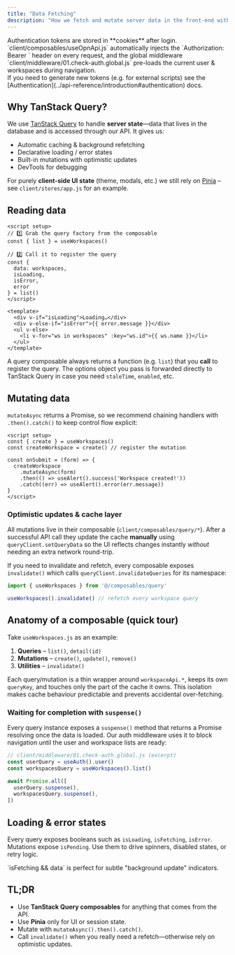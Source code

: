 ```yaml
---
title: "Data Fetching"
description: "How we fetch and mutate server data in the front-end with TanStack Query."
---
```


<Info>
Authentication tokens are stored in **cookies** after login. `client/composables/useOpnApi.js` automatically injects the
`Authorization: Bearer <token>` header on every request, and the global middleware
`client/middleware/01.check-auth.global.js` pre-loads the current user & workspaces during navigation.<br/>
If you need to generate new tokens (e.g. for external scripts) see the [Authentication](../api-reference/introduction#authentication) docs.
</Info>

## Why TanStack Query?
We use [TanStack Query](https://tanstack.com/query/latest) to handle **server state**—data that lives in the database and is accessed through our API. It gives us:

- Automatic caching & background refetching
- Declarative loading / error states
- Built-in mutations with optimistic updates
- DevTools for debugging

For purely **client-side UI state** (theme, modals, etc.) we still rely on [Pinia](https://pinia.vuejs.org/) – see `client/stores/app.js` for an example.

## Reading data
```vue
<script setup>
// 1️⃣ Grab the query factory from the composable
const { list } = useWorkspaces()

// 2️⃣ Call it to register the query
const {
  data: workspaces,
  isLoading,
  isError,
  error
} = list()
</script>

<template>
  <div v-if="isLoading">Loading…</div>
  <div v-else-if="isError">{{ error.message }}</div>
  <ul v-else>
    <li v-for="ws in workspaces" :key="ws.id">{{ ws.name }}</li>
  </ul>
</template>
```

A query composable always returns a function (e.g. `list`) that you **call** to register the query. The options object you pass is forwarded directly to TanStack Query in case you need `staleTime`, `enabled`, etc.

## Mutating data
`mutateAsync` returns a Promise, so we recommend chaining handlers with `.then().catch()` to keep control flow explicit:

```vue
<script setup>
const { create } = useWorkspaces()
const createWorkspace = create() // register the mutation

const onSubmit = (form) => {
  createWorkspace
    .mutateAsync(form)
    .then(() => useAlert().success('Workspace created!'))
    .catch((err) => useAlert().error(err.message))
}
</script>
```

### Optimistic updates & cache layer
All mutations live in their composable (`client/composables/query/*`). After a successful API call they update the cache **manually** using `queryClient.setQueryData` so the UI reflects changes instantly *without* needing an extra network round-trip.

If you need to invalidate and refetch, every composable exposes `invalidate()` which calls `queryClient.invalidateQueries` for its namespace:

```js
import { useWorkspaces } from '@/composables/query'

useWorkspaces().invalidate() // refetch every workspace query
```

## Anatomy of a composable (quick tour)
Take `useWorkspaces.js` as an example:

1. **Queries** – `list()`, `detail(id)`
2. **Mutations** – `create()`, `update()`, `remove()`
3. **Utilities** – `invalidate()`

Each query/mutation is a thin wrapper around `workspaceApi.*`, keeps its own `queryKey`, and touches only the part of the cache it owns. This isolation makes cache behaviour predictable and prevents accidental over-fetching.

### Waiting for completion with `suspense()`
Every query instance exposes a `suspense()` method that returns a Promise resolving once the data is loaded. Our auth middleware uses it to block navigation until the user and workspace lists are ready:

```js
// client/middleware/01.check-auth.global.js (excerpt)
const userQuery = useAuth().user()
const workspacesQuery = useWorkspaces().list()

await Promise.all([
  userQuery.suspense(),
  workspacesQuery.suspense(),
])
```

## Loading & error states
Every query exposes booleans such as `isLoading`, `isFetching`, `isError`. Mutations expose `isPending`. Use them to drive spinners, disabled states, or retry logic.

<Tip>
`isFetching && data` is perfect for subtle "background update" indicators.
</Tip>

## TL;DR
- Use **TanStack Query composables** for anything that comes from the API.
- Use **Pinia** only for UI or session state.
- Mutate with `mutateAsync().then().catch()`.
- Call `invalidate()` when you really need a refetch—otherwise rely on optimistic updates. 
